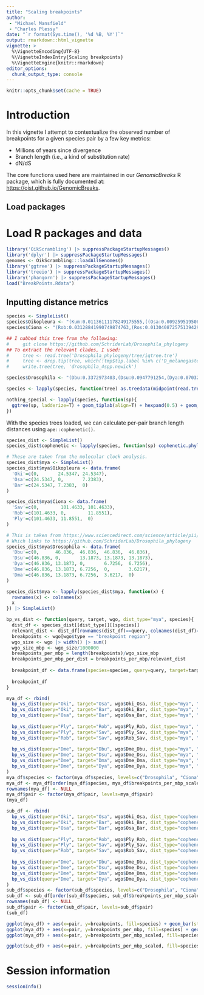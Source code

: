 ```yaml
---
title: "Scaling breakpoints"
author: 
 - "Michael Mansfield"
 - "Charles Plessy"
date: "`r format(Sys.time(), '%d %B, %Y')`"
output: rmarkdown::html_vignette
vignette: >
  %\VignetteEncoding{UTF-8}
  %\VignetteIndexEntry{Scaling breakpoints}
  %\VignetteEngine{knitr::rmarkdown}
editor_options: 
  chunk_output_type: console
---
```


```r
knitr::opts_chunk$set(cache = TRUE)
```

# Introduction

In this vignette I attempt to contextualize the observed number of breakpoints for a given species pair by a few key metrics: 

* Millions of years since divergence
* Branch length (i.e., a kind of substitution rate)
* dN/dS

The core functions used here are maintained in our _GenomicBreaks_ R package,
which is fully documented at: <https://oist.github.io/GenomicBreaks>.

## Load packages

# Load R packages and data

```r
library('OikScrambling') |> suppressPackageStartupMessages()
library('dplyr') |> suppressPackageStartupMessages()
genomes <- OikScrambling:::loadAllGenomes()
library('ggtree') |> suppressPackageStartupMessages()
library('treeio') |> suppressPackageStartupMessages()
library('phangorn') |> suppressPackageStartupMessages()
load("BreakPoints.Rdata")
```


## Inputting distance metrics

```r
species <- SimpleList()
species$Oikopleura <- "(Kum:0.01136111178249175555,((Osa:0.00925951950869623869,Aom:0.00920798155370218530)100:0.05729289951873162146,(Bar:0.00721724152898447612,Nor:0.00688754343189192098)100:0.05951986243208125943)100:0.31437914450027298896,Oki:0.01142149265410641150);"
species$Ciona <- "(Rob:0.03128841990749874763,(Ros:0.01304087257513942937,Ply:0.01288782021364278871)100:0.02128682526879402057,Sav:0.55033545948338902232);"

## I nabbed this tree from the following:
#     git clone https://github.com/SchriderLab/Drosophila_phylogeny
## To extract the relevant clades, I used:
#     tree <- read.tree('Drosophila_phylogeny/tree/iqtree.tre')
#     tree <- drop.tip(tree, which(!tmp$tip.label %in% c('D_melanogaster', 'D_busckii', 'D_yakuba', 'D_subpulchrella', 'D_mauritiana')))
#     write.tree(tree, 'drosophila_4spp.newick')

species$Drosophila <- "(Dbu:0.3372973403,(Dsu:0.0947791254,(Dya:0.0703231461,(Dma:0.0280994984,Dme:0.0264284139)100_1_100:0.0267889071)100_1_100:0.0834632289)100_1_100:0.3712228549)100_1_100;"

species <- lapply(species, function(tree) as.treedata(midpoint(read.tree(text=tree)))) |> SimpleList()

nothing_special <- lapply(species, function(sp){
  ggtree(sp, ladderize=T) + geom_tiplab(align=T) + hexpand(0.5) + geom_text(aes(x=branch, label=round(branch.length,2)), nudge_y=0.1) + geom_treescale() + geom_rootedge()
})

```

With the species trees loaded, we can calculate per-pair branch length distances using `ape::cophenetic()`.

```r
species_dist <- SimpleList()
species_dist$cophenetic <- lapply(species, function(sp) cophenetic.phylo(sp@phylo)) |> SimpleList()

# These are taken from the molecular clock analysis.
species_dist$mya <- SimpleList()
species_dist$mya$Oikopleura <- data.frame(
  'Oki'=c(0,       24.5347, 24.5347),
  'Osa'=c(24.5347, 0,       7.2383),
  'Bar'=c(24.5347, 7.2383,  0)
)

species_dist$mya$Ciona <- data.frame(
  'Sav'=c(0,        101.4633, 101.4633),
  'Rob'=c(101.4633, 0,        11.8551),
  'Ply'=c(101.4633, 11.8551,  0)
)

# This is taken from https://www.sciencedirect.com/science/article/pii/S0960982221014962
# Which links to https://github.com/SchriderLab/Drosophila_phylogeny
species_dist$mya$Drosophila <- data.frame(
  'Dbu'=c(0,      46.836,  46.836,  46.836,  46.836),
  'Dsu'=c(46.836, 0,       13.1873, 13.1873, 13.1873),
  'Dya'=c(46.836, 13.1873, 0,       6.7256,  6.7256),
  'Dme'=c(46.836, 13.1873, 6.7256,  0,       3.6217),
  'Dma'=c(46.836, 13.1873, 6.7256,  3.6217,  0)
)

species_dist$mya <- lapply(species_dist$mya, function(x) {
  rownames(x) <- colnames(x)
  x
}) |> SimpleList()
```


```r
bp_vs_dist <- function(query, target, wgo, dist_type="mya", species){
  dist_df <- species_dist[[dist_type]][[species]]
  relevant_dist <- dist_df[rownames(dist_df)==query, colnames(dist_df)==target]
  breakpoints <- wgo[wgo$type == "breakpoint region"]
  wgo_size <- wgo |> width() |> sum()
  wgo_size_mbp <- wgo_size/1000000
  breakpoints_per_mbp = length(breakpoints)/wgo_size_mbp
  breakpoints_per_mbp_per_dist = breakpoints_per_mbp/relevant_dist
  
  breakpoint_df <- data.frame(species=species, query=query, target=target, pair=paste0(query, "_", target), dist_type=dist_type, dist=relevant_dist, breakpoints=length(breakpoints), breakpoints_per_mbp=breakpoints_per_mbp, breakpoints_per_mbp_scaled=breakpoints_per_mbp_per_dist)
  
  breakpoint_df
}

mya_df <- rbind(
  bp_vs_dist(query="Oki", target="Osa", wgo$Oki_Osa, dist_type="mya", "Oikopleura"),
  bp_vs_dist(query="Oki", target="Bar", wgo$Oki_Bar, dist_type="mya", "Oikopleura"),
  bp_vs_dist(query="Osa", target="Bar", wgo$Osa_Bar, dist_type="mya", "Oikopleura"),
  
  bp_vs_dist(query="Ply", target="Rob", wgo$Ply_Rob, dist_type="mya", "Ciona"),
  bp_vs_dist(query="Ply", target="Sav", wgo$Ply_Sav, dist_type="mya", "Ciona"),
  bp_vs_dist(query="Rob", target="Sav", wgo$Rob_Sav, dist_type="mya", "Ciona"),
  
  bp_vs_dist(query="Dme", target="Dbu", wgo$Dme_Dbu, dist_type="mya", "Drosophila"),
  bp_vs_dist(query="Dme", target="Dsu", wgo$Dme_Dsu, dist_type="mya", "Drosophila"),
  bp_vs_dist(query="Dme", target="Dma", wgo$Dme_Dma, dist_type="mya", "Drosophila"),
  bp_vs_dist(query="Dme", target="Dya", wgo$Dme_Dya, dist_type="mya", "Drosophila")
)
mya_df$species <- factor(mya_df$species, levels=c("Drosophila", "Ciona", "Oikopleura"))
mya_df <- mya_df[order(mya_df$species, mya_df$breakpoints_per_mbp_scaled),]
rownames(mya_df) <- NULL
mya_df$pair <- factor(mya_df$pair, levels=mya_df$pair)
(mya_df)

sub_df <- rbind(
  bp_vs_dist(query="Oki", target="Osa", wgo$Oki_Osa, dist_type="cophenetic", "Oikopleura"),
  bp_vs_dist(query="Oki", target="Bar", wgo$Oki_Bar, dist_type="cophenetic", "Oikopleura"),
  bp_vs_dist(query="Osa", target="Bar", wgo$Osa_Bar, dist_type="cophenetic", "Oikopleura"),
  
  bp_vs_dist(query="Ply", target="Rob", wgo$Ply_Rob, dist_type="cophenetic", "Ciona"),
  bp_vs_dist(query="Ply", target="Sav", wgo$Ply_Sav, dist_type="cophenetic", "Ciona"),
  bp_vs_dist(query="Rob", target="Sav", wgo$Rob_Sav, dist_type="cophenetic", "Ciona"),
  
  bp_vs_dist(query="Dme", target="Dbu", wgo$Dme_Dbu, dist_type="cophenetic", "Drosophila"),
  bp_vs_dist(query="Dme", target="Dsu", wgo$Dme_Dsu, dist_type="cophenetic", "Drosophila"),
  bp_vs_dist(query="Dme", target="Dma", wgo$Dme_Dma, dist_type="cophenetic", "Drosophila"),
  bp_vs_dist(query="Dme", target="Dya", wgo$Dme_Dya, dist_type="cophenetic", "Drosophila")
)
sub_df$species <- factor(sub_df$species, levels=c("Drosophila", "Ciona", "Oikopleura"))
sub_df <- sub_df[order(sub_df$species, sub_df$breakpoints_per_mbp_scaled),]
rownames(sub_df) <- NULL
sub_df$pair <- factor(sub_df$pair, levels=sub_df$pair)
(sub_df)
```


```r
ggplot(mya_df) + aes(x=pair, y=breakpoints, fill=species) + geom_bar(stat='identity') + theme(axis.text.x = element_text(angle=90)) + ggtitle("Number of breakpoints")
ggplot(mya_df) + aes(x=pair, y=breakpoints_per_mbp, fill=species) + geom_bar(stat='identity') + theme(axis.text.x = element_text(angle=90)) + ggtitle("Number of breakpoints per megabase aligned")
ggplot(mya_df) + aes(x=pair, y=breakpoints_per_mbp_scaled, fill=species) + geom_bar(stat='identity') + theme(axis.text.x = element_text(angle=90)) + ggtitle("Number of breakpoints per megabase aligned per million years diverged")

ggplot(sub_df) + aes(x=pair, y=breakpoints_per_mbp_scaled, fill=species) + geom_bar(stat='identity') + theme(axis.text.x = element_text(angle=90)) + ggtitle("Number of breakpoints per megabase aligned per substitution distance")
```


# Session information

```r
sessionInfo()
```
